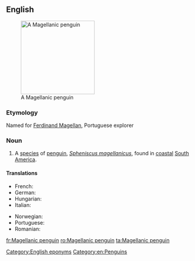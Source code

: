 ==English==
{{wikipedia}}
[[Image:Magellanic-penguin02.jpg|200px|thumb|right|A Magellanic penguin]]

===Etymology===
Named for [[w:Ferdinand Magellan|Ferdinand Magellan]], Portuguese explorer

===Noun===
{{en-noun|head=[[Magellanic]] [[penguin]]}}

# A [[species]] of [[penguin]], ''[[Spheniscus magellanicus]]'', found in [[coastal]] [[South America]]. 

====Translations====
{{trans-top|Penguin}}
* French: {{t+|fr|manchot de Magellan|m}}
* German: {{t+|de|Magellan-Pinguin|m}}
* Hungarian: {{t|hu|Magellán-pingvin}}
* Italian: {{t|it|pinguino di Magellano|m}}
{{trans-mid}}
* Norwegian: {{t|no|Magellanpingvin}}
* Portuguese: {{t|pt|pinguim-de-magalhães}}
* Romanian: {{t|ro|pinguin Magellan|m}}
{{trans-bottom}}

[[Category:English eponyms]]
[[Category:en:Penguins]]

[[fr:Magellanic penguin]]
[[ro:Magellanic penguin]]
[[ta:Magellanic penguin]]